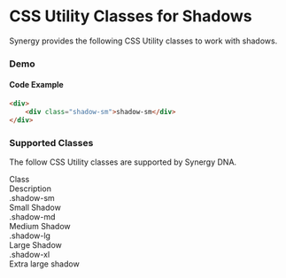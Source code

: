 
<Meta title="Synergy Design System/Developer Docs/CSS Utility/Shadow"/>

# CSS Utility Classes for Shadows

Synergy provides the following CSS Utility classes to work with shadows.

### Demo
<Story of={ShadowStories.Small}/>

#### Code Example
```html
<div>
    <div class="shadow-sm">shadow-sm</div>
</div>
```

### Supported Classes

The follow CSS Utility classes are supported by Synergy DNA.

<div className="table">
  <div>
    <div>Class</div>
    <div>Description</div>
  </div>
  <div>
    <div>.shadow-sm</div>
    <div>Small Shadow</div>
  </div>
  <div>
    <div>.shadow-md</div>
    <div>Medium Shadow</div>
  </div>
  <div>
    <div>.shadow-lg</div>
    <div>Large Shadow</div>
  </div>
  <div>
    <div>.shadow-xl</div>
    <div>Extra large shadow</div>
  </div>
</div> 